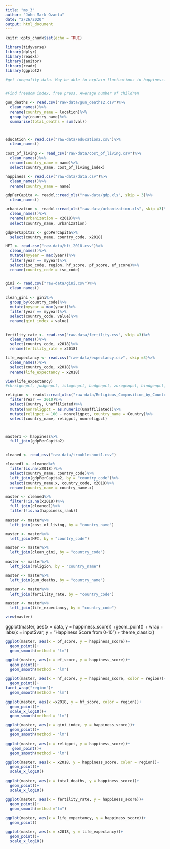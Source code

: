 ```yaml
---
title: "ms_3"
author: "John Mark Ozaeta"
date: "2/26/2020"
output: html_document
---
```


```r
knitr::opts_chunk$set(echo = TRUE)

library(tidyverse)
library(dplyr)
library(readxl)
library(janitor)
library(readr)
library(ggplot2)

#get inequality data. May be able to explain fluctuations in happiness. also compare difference between gdp per capita and median income.


#Find freedom index, free press. Average number of children

gun_deaths <- read.csv("raw-data/gun_deaths2.csv")%>%
  clean_names()%>%
  rename(country_name = location)%>%
  group_by(country_name)%>%
  summarise(total_deaths = sum(val))



education <- read.csv("raw-data/education2.csv")%>%
  clean_names()

cost_of_living <- read_csv("raw-data/cost_of_living.csv")%>%
  clean_names()%>%
  rename(country_name = name)%>%
  select(country_name, cost_of_living_index)

happiness <- read.csv("raw-data/data.csv")%>%
  clean_names()%>%
  rename(country_name = name)

gdpPerCapita <- readxl::read_xls("raw-data/gdp.xls", skip = 3)%>%
  clean_names()

urbanization <- readxl::read_xls("raw-data/urbanization.xls", skip =3)%>%
  clean_names()%>%
  rename(urbanization = x2018)%>%
  select(country_name, urbanization)

gdpPerCapita2 <- gdpPerCapita%>%
  select(country_name, country_code, x2018)

HFI <- read.csv("raw-data/hfi_2018.csv")%>%
  clean_names()%>%
  mutate(myyear = max(year))%>%
  filter(year == myyear)%>%
  select(iso_code, region, hf_score, pf_score, ef_score)%>%
  rename(country_code = iso_code)


gini <- read.csv("raw-data/gini.csv")%>%
  clean_names()
  
clean_gini <- gini%>%
  group_by(country_code)%>%
  mutate(myyear = max(year))%>%
  filter(year == myyear)%>%
  select(country_code, value)%>%
  rename(gini_index = value)


fertility_rate <- read.csv("raw-data/fertility.csv", skip =3)%>%
  clean_names()%>%
  select(country_code, x2018)%>%
  rename(fertility_rate = x2018)

life_expectancy <- read.csv("raw-data/expectancy.csv", skip =3)%>%
  clean_names()%>%
  select(country_code, x2018)%>%
  rename(life_expectancy = x2018)

view(life_expectancy)  
#chrstgenpct, judgenpct, islmgenpct, budgenpct, zorogenpct, hindgenpct, #sikhgenpct, shntgenpct, )

religion <- readxl::read_xlsx("raw-data/Religious_Composition_by_Country_2010-2050.xlsx", sheet =   "rounded_percentage")%>%
  filter(Year == 2010)%>%
  select(Country, Unaffiliated)%>%
  mutate(nonreligpct = as.numeric(Unaffiliated))%>%
  mutate(religpct = 100 - nonreligpct, country_name = Country)%>%
  select(country_name, religpct, nonreligpct)



master1 <- happiness%>%
  full_join(gdpPerCapita2)


cleaned <- read_csv("raw-data/troubleshoot1.csv")

cleaned1 <- cleaned%>%
  filter(is.na(x2018))%>%
  select(country_name, country_code)%>%
  left_join(gdpPerCapita2, by = "country_code")%>%
  select(country_name.x, country_code, x2018)%>%
  rename(country_name = country_name.x)

master <- cleaned%>%
  filter(!is.na(x2018))%>%
  full_join(cleaned1)%>%
  filter(!is.na(happiness_rank))

master <- master%>%
  left_join(cost_of_living, by = "country_name")

master <- master%>%
  left_join(HFI, by = "country_code")

master <- master%>%
  left_join(clean_gini, by = "country_code")

master <- master%>%
  left_join(religion, by = "country_name")

master <- master%>%
  left_join(gun_deaths, by = "country_name")

master <- master%>%
  left_join(fertility_rate, by = "country_code")

master <- master%>%
  left_join(life_expectancy, by = "country_code")

view(master)
```


ggplot(master, aes(x = data, y = happiness_score)) +geom_point() + wrap +
           labs(x = input$var, y = "Happiness Score from 0-10") + theme_classic()





```r
ggplot(master, aes(x = pf_score, y = happiness_score))+
  geom_point()+
  geom_smooth(method = "lm")

ggplot(master, aes(x = ef_score, y = happiness_score))+
  geom_point()+
  geom_smooth(method = "lm")

ggplot(master, aes(x = hf_score, y = happiness_score, color = region))+
  geom_point()+
facet_wrap("region")+
  geom_smooth(method = "lm")

ggplot(master, aes(x =x2018, y = hf_score, color = region))+
  geom_point()+
  scale_x_log10()+
  geom_smooth(method = "lm")

ggplot(master, aes(x = gini_index, y = happiness_score))+
  geom_point()+
  geom_smooth(method = "lm")

ggplot(master, aes(x = religpct, y = happiness_score))+
   geom_point()+
  geom_smooth(method = "lm")

ggplot(master, aes(x = x2018, y = happiness_score, color = region))+
  geom_point()+
  scale_x_log10()

ggplot(master, aes(x = total_deaths, y = happiness_score))+
  geom_point()+
  scale_x_log10()

ggplot(master, aes(x = fertility_rate, y = happiness_score))+
  geom_point()+
  geom_smooth(method ="lm")

ggplot(master, aes(x = life_expectancy, y = happiness_score))+
  geom_point()

ggplot(master, aes(x = x2018, y = life_expectancy))+
  geom_point()+
  scale_x_log10()

```

